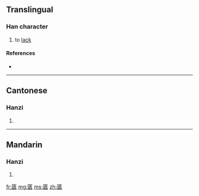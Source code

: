 {{also|匱}}
==Translingual==

===Han character===
{{Han char|rn=22|rad=匚|as=09|sn=11|four=|canj=尸中一人 (SLMO)}}

# to [[lack]]

====References====
* {{Han ref|kx=0154.091|hdz=10087.090|uh=532E|ud=21294}}

----

==Cantonese==

===Hanzi===
{{yue-hanzi|jyut=|y=gwai6|tra=匱}}

# {{defn|Cantonese}}

----

==Mandarin==

===Hanzi===
{{cmn-hanzi|tra=匱|pin=[[guì]] ([[gui4]])|wg=kuei<sup>4</sup>}}

# {{defn|Mandarin}}

[[fr:匮]]
[[mg:匮]]
[[ms:匮]]
[[zh:匮]]